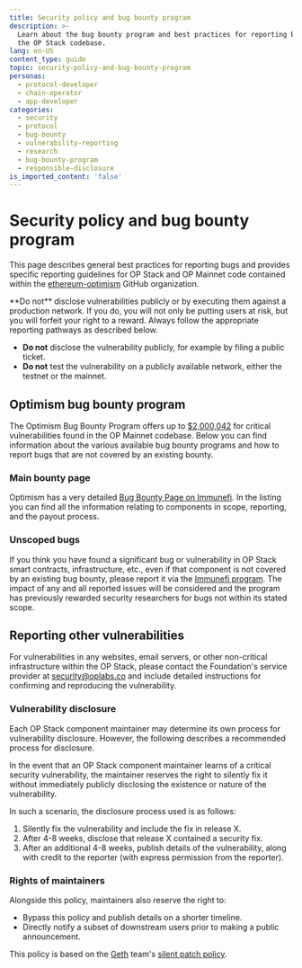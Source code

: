 ```yaml
---
title: Security policy and bug bounty program
description: >-
  Learn about the bug bounty program and best practices for reporting bugs in
  the OP Stack codebase.
lang: en-US
content_type: guide
topic: security-policy-and-bug-bounty-program
personas:
  - protocol-developer
  - chain-operator
  - app-developer
categories:
  - security
  - protocol
  - bug-bounty
  - vulnerability-reporting
  - research
  - bug-bounty-program
  - responsible-disclosure
is_imported_content: 'false'
---
```



# Security policy and bug bounty program

This page describes general best practices for reporting bugs and provides specific reporting guidelines for OP Stack and OP Mainnet code contained within the [ethereum-optimism](https://github.com/ethereum-optimism) GitHub organization.

<Callout type="error">
  **Do not** disclose vulnerabilities publicly or by executing them against a production network. If you do, you will not only be putting users at risk, but you will forfeit your right to a reward. Always follow the appropriate reporting pathways as described below.

  *   **Do not** disclose the vulnerability publicly, for example by filing a public ticket.
  *   **Do not** test the vulnerability on a publicly available network, either the testnet or the mainnet.
</Callout>

## Optimism bug bounty program

The Optimism Bug Bounty Program offers up to [$2,000,042](https://immunefi.com/bounty/optimism/) for critical vulnerabilities found in the OP Mainnet codebase.
Below you can find information about the various available bug bounty programs and how to report bugs that are not covered by an existing bounty.

### Main bounty page

Optimism has a very detailed [Bug Bounty Page on Immunefi](https://immunefi.com/bounty/optimism/). In the listing you can find all the information relating to components in scope, reporting, and the payout process.

### Unscoped bugs

If you think you have found a significant bug or vulnerability in OP Stack smart contracts, infrastructure, etc., even if that component is not covered by an existing bug bounty, please report it via the [Immunefi program](https://immunefi.com/bounty/optimism/). The impact of any and all reported issues will be considered and the program has previously rewarded security researchers for bugs not within its stated scope.

## Reporting other vulnerabilities

For vulnerabilities in any websites, email servers, or other non-critical infrastructure within the OP Stack, please contact the Foundation's service provider at [security@oplabs.co](mailto:security@oplabs.co) and include detailed instructions for confirming and reproducing the vulnerability.

### Vulnerability disclosure

Each OP Stack component maintainer may determine its own process for vulnerability disclosure. However, the following describes a recommended process for disclosure.

In the event that an OP Stack component maintainer learns of a critical security vulnerability, the maintainer reserves the right to silently fix it without immediately publicly disclosing the existence or nature of the vulnerability.

In such a scenario, the disclosure process used is as follows:

1.  Silently fix the vulnerability and include the fix in release X.
2.  After 4-8 weeks, disclose that release X contained a security fix.
3.  After an additional 4-8 weeks, publish details of the vulnerability, along with credit to the reporter (with express permission from the reporter).

### Rights of maintainers

Alongside this policy, maintainers also reserve the right to:

*   Bypass this policy and publish details on a shorter timeline.
*   Directly notify a subset of downstream users prior to making a public announcement.

This policy is based on the [Geth](https://geth.ethereum.org/) team's [silent patch policy](https://geth.ethereum.org/docs/developers/geth-developer/disclosures#why-silent-patches).
